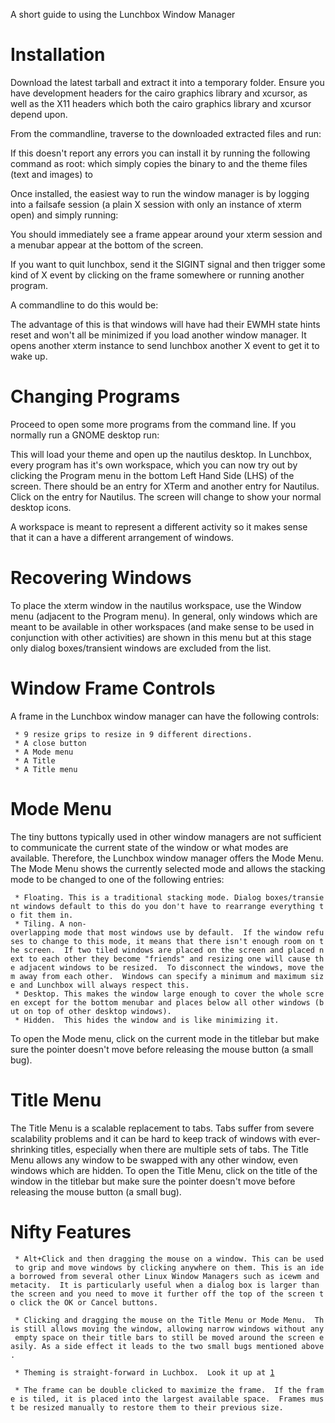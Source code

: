 A short guide to using the Lunchbox Window Manager

= Installation =

Download the latest tarball and extract it into a temporary folder.
Ensure you have development headers for the cairo graphics library and xcursor, as well as the X11 headers which both the cairo graphics library and xcursor depend upon.

From the commandline, traverse to the downloaded extracted files and run:
{{{make}}}

If this doesn't report any errors you can install it by running the following command as root:
{{{make install}}}
which simply copies the binary to {{{/usr/bin}}} and the theme files (text and images) to {{{/usr/local/share/lunchbox}}}

Once installed, the easiest way to run the window manager is by logging into a failsafe session (a plain X session with only an instance of xterm open) and simply running:
{{{lunchbox &}}}

You should immediately see a frame appear around your xterm session and a menubar appear at the bottom of the screen.

If you want to quit lunchbox, send it the SIGINT signal and then trigger some kind of X event by clicking on the frame somewhere or running another program.

A commandline to do this would be:
{{{pkill -INT lunchbox && sleep 1 && xterm &}}}

The advantage of this is that windows will have had their EWMH state hints reset and won't all be minimized if you load another window manager. It opens another xterm instance to send lunchbox another X event to get it to wake up.

= Changing Programs =

Proceed to open some more programs from the command line.  If you normally run a GNOME desktop run:
{{{gnome-settings-daemon & nautilus & }}}

This will load your theme and open up the nautilus desktop.  In Lunchbox, every program has it's own workspace, which you can now try out by clicking the Program menu in the bottom Left Hand Side (LHS) of the screen. There should be an entry for XTerm and another entry for Nautilus.  Click on the entry for Nautilus.  The screen will change to show your normal desktop icons.

A workspace is meant to represent a different activity so it makes sense that it can a have a different arrangement of windows.

= Recovering Windows = 

To place the xterm window in the nautilus workspace, use the Window menu (adjacent to the Program menu).  In general, only windows which are meant to be available in other workspaces (and make sense to be used in conjunction with other activities) are shown in this menu but at this stage only dialog boxes/transient windows are excluded from the list.

= Window Frame Controls = 

A frame in the Lunchbox window manager can have the following controls:
  * 9 resize grips to resize in 9 different directions.
  * A close button
  * A Mode menu
  * A Title
  * A Title menu

= Mode Menu =

The tiny buttons typically used in other window managers are not sufficient to communicate the current state of the window or what modes are available. Therefore, the Lunchbox window manager offers the Mode Menu.
The Mode Menu shows the currently selected mode and allows the stacking mode to be changed to one of the following entries:

  * Floating. This is a traditional stacking mode. Dialog boxes/transient windows default to this do you don't have to rearrange everything to fit them in.
  * Tiling. A non-overlapping mode that most windows use by default.  If the window refuses to change to this mode, it means that there isn't enough room on the screen.  If two tiled windows are placed on the screen and placed next to each other they become "friends" and resizing one will cause the adjacent windows to be resized.  To disconnect the windows, move them away from each other.  Windows can specify a minimum and maximum size and Lunchbox will always respect this.
  * Desktop. This makes the window large enough to cover the whole screen except for the bottom menubar and places below all other windows (but on top of other desktop windows).
  * Hidden.  This hides the window and is like minimizing it.

To open the Mode menu, click on the current mode in the titlebar but make sure the pointer doesn't move before releasing the mouse button (a small bug).

= Title Menu =

The Title Menu is a scalable replacement to tabs. Tabs suffer from severe scalability problems and it can be hard to keep track of windows with ever-shrinking titles, especially when there are multiple sets of tabs. The Title Menu allows any window to be swapped with any other window, even windows which are hidden. To open the Title Menu, click on the title of the window in the titlebar but make sure the pointer doesn't move before releasing the mouse button (a small bug).

= Nifty Features =

  * Alt+Click and then dragging the mouse on a window. This can be used to grip and move windows by clicking anywhere on them. This is an idea borrowed from several other Linux Window Managers such as icewm and metacity.  It is particularly useful when a dialog box is larger than the screen and you need to move it further off the top of the screen to click the OK or Cancel buttons.

  * Clicking and dragging the mouse on the Title Menu or Mode Menu.  This still allows moving the window, allowing narrow windows without any empty space on their title bars to still be moved around the screen easily. As a side effect it leads to the two small bugs mentioned above.

  * Theming is straight-forward in Luchbox.  Look it up at [http://code.google.com/p/lunchbox/wiki/Themes]

  * The frame can be double clicked to maximize the frame.  If the frame is tiled, it is placed into the largest available space.  Frames must be resized manually to restore them to their previous size.